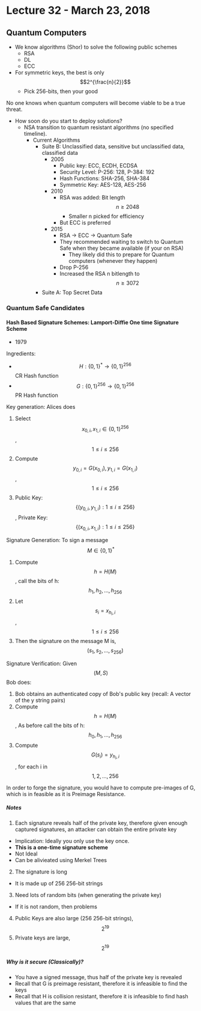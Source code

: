 # Lecture 32 - March 23, 2018

## Quantum Computers
- We know algorithms (Shor) to solve the following public schemes
  - RSA
  - DL
  - ECC
- For symmetric keys, the best is only $$2^{\frac{n}{2}}$$
  - Pick 256-bits, then your good

No one knows when quantum computers will become viable to be a true threat.
- How soon do you start to deploy solutions?
  - NSA transition to quantum resistant algorithms (no specified timeline).
    - Current Algorithms
      - Suite B: Unclassified data, sensitive but unclassified data, classified data
        - 2005
          - Public key: ECC, ECDH, ECDSA
          - Security Level: P-256: 128, P-384: 192
          - Hash Functions: SHA-256, SHA-384
          - Symmetric Key: AES-128, AES-256
        - 2010
          - RSA was added: Bit length $$n \ge 2048$$
            - Smaller n picked for efficiency
          - But ECC is preferred
        - 2015
          - RSA -> ECC -> Quantum Safe
          - They recommended waiting to switch to Quantum Safe when they became available (if your on RSA)
            - They likely did this to prepare for Quantum computers (whenever they happen)
          - Drop P-256
          - Increased the RSA n bitlength to $$n \ge 3072$$
      - Suite A: Top Secret Data

### Quantum Safe Candidates

#### Hash Based Signature Schemes: Lamport-Diffie One time Signature Scheme
- 1979

Ingredients:
- $$H: \left\{0, 1\right\}^* \rightarrow \left\{0, 1\right\}^{256}$$ CR Hash function
- $$G: \left\{0, 1\right\}^{256} \rightarrow \left\{0, 1\right\}^{256}$$ PR Hash function

Key generation: Alices does
1. Select $$x_{0, i}, x_{1, i} \in \left\{0, 1\right\}^{256}$$, $$1 \le i \le 256$$
2. Compute $$y_{0, i} = G(x_{0, i}), y_{1, i} = G(x_{1, i})$$, $$1 \le i \le 256$$
3. Public Key: $$\left\{(y_{0, i}, y_{1, i}): 1 \le i \le 256\right\}$$, Private Key: $$\left\{(x_{0, i}, x_{1, i}): 1 \le i \le 256\right\}$$

Signature Generation: To sign a message $$M \in \left\{0, 1\right\}^*$$
1. Compute $$h = H(M)$$, call the bits of h: $$h_1, h_2, \ldots, h_{256}$$
2. Let $$s_i = x_{h_i, i}$$, $$1 \le i \le 256$$
3. Then the signature on the message M is, $$(s_1, s_2, \ldots, s_{256})$$

Signature Verification: Given $$(M, S)$$ Bob does:
1. Bob obtains an authenticated copy of Bob's public key (recall: A vector of the y string pairs)
2. Compute $$h = H(M)$$, As before call the bits of h: $$h_0, h_1, \ldots, h_{256}$$
3. Compute $$G(s_i) = y_{h_i, i}$$, for each i in $$1, 2, \ldots, 256$$

In order to forge the signature, you would have to compute pre-images of G, which is in feasible as it is Preimage Resistance.

##### Notes
1. Each signature reveals half of the private key, therefore given enough captured signatures, an attacker can obtain the entire private key
  - Implication: Ideally you only use the key once.
  - **This is a one-time signature scheme**
  - Not Ideal
  - Can be alivieated using Merkel Trees
2. The signature is long
  - It is made up of 256 256-bit strings
3. Need lots of random bits (when generating the private key)
  - If it is not random, then problems
4. Public Keys are also large (256 256-bit strings), $$2^{19}$$
5. Private keys are large, $$2^{19}$$

##### Why is it secure (Classically)?
- You have a signed message, thus half of the private key is revealed
- Recall that G is preimage resistant, therefore it is infeasible to find the keys
- Recall that H is collision resistant, therefore it is infeasible to find hash values that are the same
